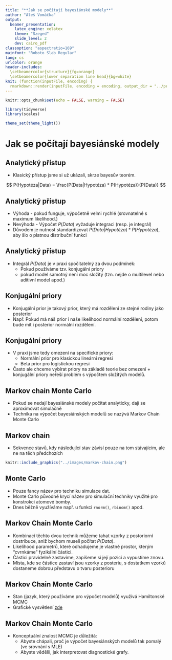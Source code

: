 ```yaml
---
title: "**Jak se počítají bayesiánské modely**"
author: "Aleš Vomáčka"
output:
  beamer_presentation:
    latex_engine: xelatex
    theme: "Szeged"
    slide_level: 2
    dev: cairo_pdf
classoption: "aspectratio=169"
mainfont: "Roboto Slab Regular"
lang: cs
urlcolor: orange
header-includes:
  \setbeamercolor{structure}{fg=orange}
  \setbeamercolor{lower separation line head}{bg=white}
knit: (function(inputFile, encoding) {
  rmarkdown::render(inputFile, encoding = encoding, output_dir = "../presentation") })
---
```


```r
knitr::opts_chunk$set(echo = FALSE, warning = FALSE)

library(tidyverse)
library(scales)

theme_set(theme_light())
```

# Jak se počítají bayesiánské modely

## Analytický přístup

- Klasický přístup jsme si už ukázali, skrze bayesův teorém.

$$
P(Hypotéza|Data) = \frac{P(Data|Hypotéza) * P(Hypotéza)}{P(Data)}
$$

## Analytický přístup

- Výhoda - pokud funguje, výpočetně velmi rychlé (srovnatelné s maximum likelihood.)
\newline
- Nevýhoda - Výpočet $P(Data)$ vyžaduje integraci (resp. je integrál)
\newline
- Důvodem je nutnost standardizovat $P(Data|Hypotéza) * P(Hypotéza)$, aby šlo o platnou distribuční funkci

## Analytický přístup

- Integrál $P(Data)$ je v praxi spočitatelný za dvou podmínek:
    - Pokud používáme tzv. konjugální priory
    - pokud model samotný není moc složitý (tzn. nejde o multilevel nebo aditivní model apod.)
    
## Konjugální priory

- Konjugální prior je takový prior, který má rozdělení ze stejné rodiny jako posterior
\newline
- Např. Pokud má náš prior i naše likelihood normální rozdělení, potom bude mít i posterior normální rozdělení.

## Konjugální priory

- V praxi jsme tedy omezení na specifické priory:
    - Normální prior pro klasickou lineární regresi
    - Beta prior pro logistickou regresi

- Často ale chceme vybírat priory na základě teorie bez omezení + konjugální priory neřeší problém s výpočtem složitých modelů.

## Markov chain Monte Carlo

- Pokud se nedají bayesiánské modely počítat analyticky, dají se aproximovat simulačně
\newline
- Technika na výpočet bayesiánských modelů se nazývá Markov Chain Monte Carlo

## Markov chain

- Sekvence stavů, kdy následující stav závisí pouze na tom stávajícím, ale ne na těch předchozích

```r
knitr::include_graphics("../images/markov-chain.png")
```

## Monte Carlo

- Pouze fancy název pro techniku simulace dat.
\newline
- Monte Carlo původně krycí název pro simulační techniky využité pro konstrokci atomové bomby.
\newline
- Dnes běžně využíváme např. u funkci `rnorm()`, `rbinom()` apod.

## Markov Chain Monte Carlo

- Kombinací těchto dvou technik můžeme tahat vzorky z postoriorní dostribuce, aniž bychom museli počítat $P(Data)$.
\newline
- Likelihood parametrů, které odhadujeme je vlastně prostor, kterým "cvrnkáme" fyzikální částici.
\newline
- Částici pravidelně zastavíme, zapíšeme si její pozici a vypustíme znovu.
\newline
- Místa, kde se částice zastaví jsou vzorky z posteriu, s dostatkem vzorků dostaneme dobrou představu o tvaru posterioru


## Markov Chain Monte Carlo

- Stan (jazyk, který používáme pro výpočet modelů) využívá Hamiltonské MCMC
\newline
- Grafické vysvětlení [zde](https://arogozhnikov.github.io/2016/12/19/markov_chain_monte_carlo.html)


## Markov Chain Monte Carlo

- Konceptuální znalost MCMC je důležitá:
    - Abyste chápali, proč je výpočet bayesiánských modelů tak pomalý (ve srovnání s MLE)
    - Abyste vědělii, jak interpretovat diagnostické grafy.